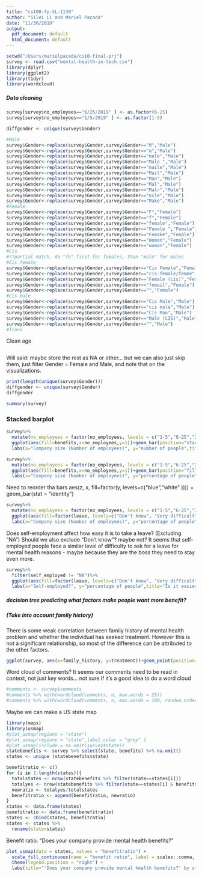 ```yaml
---
title: "cs100-fp-SL-1130"
author: "Silei Li and Mariel Pacada"
date: "11/30/2019"
output:
  pdf_document: default
  html_document: default
---
```



```r
setwd("/Users/marielpacada/cs10-final-prj")
survey <- read.csv("mental-health-in-tech.csv")
library(dplyr)
library(ggplot2)
library(tidyr)
library(wordcloud)
```

##### Data cleaning

```r
survey[survey$no_employees=="6/25/2019" ] <- as.factor(6-25)
survey[survey$no_employees=="1/5/2019" ] <- as.factor(1-5)
```

```r
diffgender <- unique(survey$Gender)
```

```r
#Male
survey$Gender<-replace(survey$Gender,survey$Gender=="M","Male")
survey$Gender<-replace(survey$Gender,survey$Gender=="m","Male")
survey$Gender<-replace(survey$Gender,survey$Gender=="male","Male")
survey$Gender<-replace(survey$Gender,survey$Gender=="Male ","Male")
survey$Gender<-replace(survey$Gender,survey$Gender=="maile","Male")
survey$Gender<-replace(survey$Gender,survey$Gender=="Mail","Male")
survey$Gender<-replace(survey$Gender,survey$Gender=="Man","Male")
survey$Gender<-replace(survey$Gender,survey$Gender=="Mal","Male")
survey$Gender<-replace(survey$Gender,survey$Gender=="Malr","Male")
survey$Gender<-replace(survey$Gender,survey$Gender=="msle","Male")
survey$Gender<-replace(survey$Gender,survey$Gender=="Make","Male")
#Female
survey$Gender<-replace(survey$Gender,survey$Gender=="F","Female")
survey$Gender<-replace(survey$Gender,survey$Gender=="f","Female")
survey$Gender<-replace(survey$Gender,survey$Gender=="female","Female")
survey$Gender<-replace(survey$Gender,survey$Gender=="Female ","Female")
survey$Gender<-replace(survey$Gender,survey$Gender=="Femake","Female")
survey$Gender<-replace(survey$Gender,survey$Gender=="Woman","Female")
survey$Gender<-replace(survey$Gender,survey$Gender=="woman","Female")
#Cis
#??partial match, do "fe" first for females, than "male" for males
#Cis female
survey$Gender<-replace(survey$Gender,survey$Gender=="Cis Female","Female")
survey$Gender<-replace(survey$Gender,survey$Gender=="cis-female/femme","Female")
survey$Gender<-replace(survey$Gender,survey$Gender=="Female (cis)","Female")
survey$Gender<-replace(survey$Gender,survey$Gender=="femail","Female")
survey$Gender<-replace(survey$Gender,survey$Gender=="","Female")
#Cis male
survey$Gender<-replace(survey$Gender,survey$Gender=="Cis Male","Male")
survey$Gender<-replace(survey$Gender,survey$Gender=="cis male","Male")
survey$Gender<-replace(survey$Gender,survey$Gender=="Cis Man","Male")
survey$Gender<-replace(survey$Gender,survey$Gender=="Male (CIS)","Male")
survey$Gender<-replace(survey$Gender,survey$Gender=="","Male")
#Trans
```


Clean age

```r
```

Will said: maybe store the rest as NA or other... but we can also just skip them, just filter Gender = Female and Male, and note that on the visualizations.
```r
print(length(unique(survey$Gender)))
diffgender <- unique(survey$Gender)
diffgender
```
```r
summary(survey)
```



### Stacked barplot

```r
survey%>%
  mutate(no_employees = factor(no_employees, levels = c("1-5","6-25","26-100","100-500","500-1000","More than 1000")))%>%
  ggplot(aes(fill=benefits,x=no_employees,y=1))+geom_bar(position="stack", stat="identity") +
  labs(x="Company size (Number of employees)", y="number of people",title="Does your company provide mental health benefits?")
```


```r
survey%>%
  mutate(no_employees = factor(no_employees, levels = c("1-5","6-25","26-100","100-500","500-1000","More than 1000")))%>%
  ggplot(aes(fill=benefits,x=no_employees,y=1))+geom_bar(position="fill", stat="identity") +
  labs(x="Company size (Number of employees)", y="percentage of people",title="Does your company provide mental health benefits?")
```

Need to reorder tha bars
aes(z, x, fill=factor(y, levels=c("blue","white" )))) + 
  geom_bar(stat = "identity")
```r
survey%>%
  mutate(no_employees = factor(no_employees, levels = c("1-5","6-25","26-100","100-500","500-1000","More than 1000")))%>%
  ggplot(aes(fill=factor(leave, levels=c("Don't know", "Very difficult", "Somewhat difficult", "Somewhat easy","Very easy")),x=no_employees,y=1))+geom_bar(position="fill", stat="identity") +
  labs(x="Company size (Number of employees)", y="percentage of people",title="How difficult is it to take a leave for mental Health reasons?")
```


Does self-employment affect how easy it is to take a leave?
(Excluding "NA")
Should we also exclude "Don't know"? maybe not?
It seems that self-employed people face a similar level of difficulty to ask for a leave for mental health reasons - maybe because they are the boss they need to stay even more.
```r
survey%>%
  filter(self_employed != "NA")%>%
  ggplot(aes(fill=factor(leave, levels=c("Don't know", "Very difficult", "Somewhat difficult", "Somewhat easy","Very easy")),x=self_employed,y=1))+geom_bar(position="fill", stat="identity") +
  labs(x="Self-employed?", y="percentage of people",title="Is it easier to take a leave if you are self-employed?")
```

##### decision tree predicting what factors make people want more benefit?


##### (Take into account family history)
There is some weak correlation between family history of mental health problem and whether the individual has seeked treatment. However this is not a significant relationship, so most of the difference can be attributed to the other factors.
```r
ggplot(survey, aes(x=family_history, y=treatment))+geom_point(position="jitter")
```


Word cloud of comments? It seems our comments need to be read in context, not just key words... not sure if it's a good idea to do a word cloud
```r
#comments <- survey$comments
#comments %>% with(wordcloud(comments, n, max.words = 25))
#comments %>% with(wordcloud(comments, n, max.words = 100, random.order = FALSE, colors = brewer.pal(8, "Dark2")))
```

Maybe we can make a US state map
```r
library(maps)
library(usmap)
#plot_usmap(regions = "state")
#plot_usmap(regions = "state",label_color = "grey" )
#plot_usmap(include = na.omit(survey$state))
statebenefits <- survey %>% select(state, benefits) %>% na.omit()
states <- unique (statebenefits$state)
```

```r
benefitratio <- c()
for (i in 1:length(states)){
  totalstates <- nrow(statebenefits %>% filter(state==states[i]))
  totalyes <- nrow(statebenefits %>% filter(state==states[i] & benefits =="Yes"))
  newratio <- totalyes/totalstates
  benefitratio <- append(benefitratio, newratio)
}
states <- data.frame(states)
benefitratio <- data.frame(benefitratio)
states <- cbind(states, benefitratio)
states <- states %>% 
  rename(state=states)
```

Benefit ratio: "Does your company provide mental health benefits?"
```r
plot_usmap(data = states, values = "benefitratio") + 
  scale_fill_continuous(name = "benefit ratio", label = scales::comma, low="darkred", high="white") + 
  theme(legend.position = "right") +
  labs(title="'Does your company provide mental health benefits?' by states")
```

```r
```